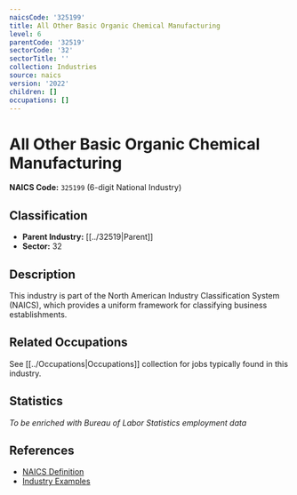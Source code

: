 ```yaml
---
naicsCode: '325199'
title: All Other Basic Organic Chemical Manufacturing
level: 6
parentCode: '32519'
sectorCode: '32'
sectorTitle: ''
collection: Industries
source: naics
version: '2022'
children: []
occupations: []
---
```

# All Other Basic Organic Chemical Manufacturing

**NAICS Code:** `325199` (6-digit National Industry)

## Classification

- **Parent Industry:** [[../32519|Parent]]
- **Sector:** 32

## Description

This industry is part of the North American Industry Classification System (NAICS), which provides a uniform framework for classifying business establishments.

## Related Occupations

See [[../Occupations|Occupations]] collection for jobs typically found in this industry.

## Statistics

*To be enriched with Bureau of Labor Statistics employment data*

## References

- [NAICS Definition](https://www.census.gov/naics/)
- [Industry Examples](https://www.census.gov/naics/2022NAICS/)
